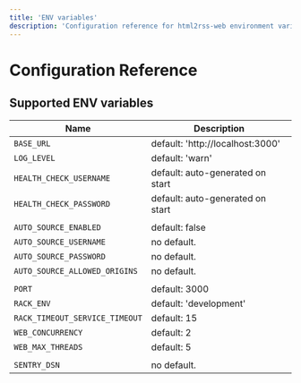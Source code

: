 ```yaml
---
title: 'ENV variables'
description: 'Configuration reference for html2rss-web environment variables.'
---
```


# Configuration Reference

## Supported ENV variables

| Name                           | Description                        |
| ------------------------------ | ---------------------------------- |
| `BASE_URL`                     | default: 'http://localhost:3000' |
| `LOG_LEVEL`                    | default: 'warn'                    |
| `HEALTH_CHECK_USERNAME`        | default: auto-generated on start   |
| `HEALTH_CHECK_PASSWORD`        | default: auto-generated on start   |
|                                |                                    |
| `AUTO_SOURCE_ENABLED`          | default: false                     |
| `AUTO_SOURCE_USERNAME`         | no default.                        |
| `AUTO_SOURCE_PASSWORD`         | no default.                        |
| `AUTO_SOURCE_ALLOWED_ORIGINS`  | no default.                        |
|                                |                                    |
| `PORT`                         | default: 3000                      |
| `RACK_ENV`                     | default: 'development'             |
| `RACK_TIMEOUT_SERVICE_TIMEOUT` | default: 15                        |
| `WEB_CONCURRENCY`              | default: 2                         |
| `WEB_MAX_THREADS`              | default: 5                         |
|                                |                                    |
| `SENTRY_DSN`                   | no default.                        |
